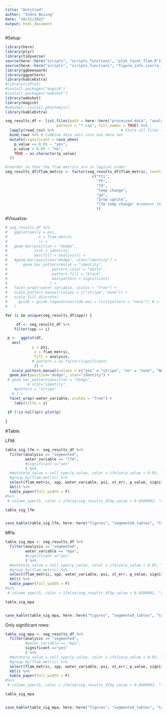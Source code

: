 ```yaml
---
title: "Untitled"
author: "Indra Boving"
date: "10/31/2022"
output: html_document
---
```


#Setup:

```r
library(here)
library(plyr)
library(tidyverse)
source(here::here("scripts", "scripts_functions", "plot_facet_flam.R"))
source(here::here("scripts", "scripts_functions", "figure_info_sierra_flammability.R"))
library(ggbeeswarm)
library(ggpattern)
library(kableExtra)
#library(sjPlot)
#install.packages("magick")
#install.packages("webshot")
library(webshot)
library(magick)
#webshot::install_phantomjs()
library(kableExtra)
```


```r
seg_results_df <- list.files(path = here::here("processed-data", "analysis 2.0", "segmented_reg_all"),  # Identify all CSV files
                       pattern = "*.csv", full.names = TRUE) %>% 
  lapply(read_csv) %>%                              # Store all files in list
  bind_rows %>% # Combine data sets into one data set 
  mutate(significant = case_when(
    p_value <= 0.05 ~ "yes", 
    p_value > 0.05 ~ "no", 
    TRUE ~ as.character(p_value)
  ))

#reorder so that the flam metrics are in logical order: 
seg_results_df$flam_metric <- factor(seg_results_df$flam_metric, levels = 
                                       c("tti", 
                                         "fh", 
                                         "fd", 
                                         "temp change", 
                                         "gd", 
                                         "prop ignite", 
                                         "lfm temp change" #comment this out once its fixed in processing code
                                         ))
```

#Visualize: 

```r
# seg_results_df %>% 
#   ggplot(aes(y = psi, 
#              x = flam_metric
#              )) + 
#   geom_bar(position = "dodge", 
#            stat = identity,
#            aes(fill = analysis)) +
#   #geom_bar(position="dodge", stat="identity") +
#       geom_bar_pattern(#stat = "identity",
#                    pattern_color = "white",
#                    pattern_fill = "black",
#                    aes(pattern = significant)
#                   ) + 
#   facet_wrap(~water_variable, scales = "free") +
#   scale_pattern_manual(values = c("stripe","none")) +
#   scale_fill_discrete(
#     guide = guide_legend(override.aes = list(pattern = "none")) # <- hide pattern
#   )
```


```r
for (i in unique(seg_results_df$spp)) {

     df <- seg_results_df %>% 
    filter(spp == i)

 p <-  ggplot(df,
   aes(
            y = psi, 
             x = flam_metric, 
             fill = analysis, 
            # pattern = as.factor(significant)
             )) + 
   scale_pattern_manual(values = c("yes" = "stripe", "no" = "none", "NA" = "none")) +
  geom_bar(position="dodge", stat="identity") +
 # geom_bar_pattern(position = "dodge", 
          # stat="identity",
    #pattern = "stripe"
   # ) +
  facet_wrap(~water_variable, scales = "free") +
    labs(title = i)
 
 if (!is.null(p)) plot(p)
 
}
```
#Table: 

LFM: 
```r
table_sig_lfm <- seg_results_df %>%
  filter(analysis == "segmented", 
         water_variable == "lfm", 
         #significant =="yes"
         ) %>% 
  #mutate(p_value = cell_spec(p_value, color = ifelse(p_value < 0.05, "green","red"))) %>% 
  #group_by(flam_metric) %>% 
  select(flam_metric, spp, water_variable, psi, st_err, p_value, significant) %>% 
  kbl() %>% 
  kable_paper(full_width = F) 
#%>%
 # column_spec(5, color = ifelse(seg_results_df$p_value > 0.0500001, "red", "green"))

table_sig_lfm


save_kable(table_sig_lfm, here::here("figures", "segmented_tables", "table_sig_lfm.png"))
```

MPa: 
```r
table_sig_mpa <- seg_results_df %>%
  filter(analysis == "segmented", 
         water_variable == "mpa", 
         #significant =="yes"
         ) %>% 
  #mutate(p_value = cell_spec(p_value, color = ifelse(p_value < 0.05, "green","red"))) %>% 
  #group_by(flam_metric) %>% 
  select(flam_metric, spp, water_variable, psi, st_err, p_value, significant) %>% 
  kbl() %>% 
  kable_paper(full_width = F) 
#%>%
 # column_spec(5, color = ifelse(seg_results_df$p_value > 0.0500001, "red", "green"))

table_sig_mpa


save_kable(table_sig_mpa, here::here("figures", "segmented_tables", "table_sig_mpa.png"))
```

Only significant rows: 
```r
table_sig_mpa <- seg_results_df %>%
  filter(analysis == "segmented", 
         #water_variable == "mpa", 
         significant =="yes"
         ) %>% 
  #mutate(p_value = cell_spec(p_value, color = ifelse(p_value < 0.05, "green","red"))) %>% 
  #group_by(flam_metric) %>% 
  select(flam_metric, spp, water_variable, psi, st_err, p_value, significant) %>% 
  kbl() %>% 
  kable_paper(full_width = F) 
#%>%
 # column_spec(5, color = ifelse(seg_results_df$p_value > 0.0500001, "red", "green"))

table_sig_mpa


save_kable(table_sig_mpa, here::here("figures", "segmented_tables", "table_sig_mpa.png"))
```
